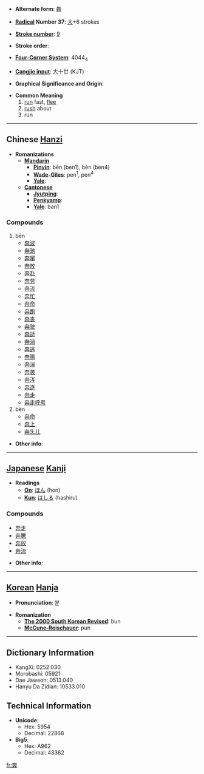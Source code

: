 * '''Alternate form''': [[犇]]

* '''[[Wiktionary:Chinese radical index| Radical]] Number 37''': [[Wiktionary:Chinese radical index 大|大]]+6 strokes

* '''[[Wiktionary:Chinese total strokes index|Stroke number]]''': [[Wiktionary:Chinese total strokes index 9|9]]

* '''Stroke order''': 

* '''[[Wiktionary:Chinese four corner index|Four-Corner System]]''': 4044<sub>4</sub>

* '''[[Wiktionary:Chinese Cangjie index|Cangjie input]]''': 大十廿 (KJT)

* '''Graphical Significance and Origin''': 

* '''Common Meaning'''
*# [[run]] fast, [[flee]]
*# [[rush]] about
*# run


----

== Chinese [[Hanzi]] ==

* '''Romanizations'''
** '''[[Mandarin]]'''
*** '''[[Pinyin]]''': bēn (ben1), bèn (ben4)
*** '''[[Wade-Giles]]''': pen<sup>1</sup>, pen<sup>4</sup>
*** '''[[Yale]]''': 
** '''[[Cantonese]]'''
*** '''[[Jyutping]]''':
*** '''[[Penkyamp]]''': 
*** '''[[Yale]]''': ban1

===Compounds===
#bēn
#*[[奔波]]
#*[[奔驰]]
#*[[奔窜]]
#*[[奔放]]
#*[[奔赴]]
#*[[奔劳]]
#*[[奔流]]
#*[[奔忙]]
#*[[奔命]]
#*[[奔跑]]
#*[[奔丧]]
#*[[奔驶]]
#*[[奔逝]]
#*[[奔淌]]
#*[[奔逃]]
#*[[奔腾]]
#*[[奔湍]]
#*[[奔袭]]
#*[[奔泻]]
#*[[奔逐]]
#*[[奔走]]
#*[[奔走呼号]]
#bèn
#*[[奔命]]
#*[[奔上]]
#*[[奔头儿]]

* '''Other info''': 

----

== [[Japanese]] [[Kanji]] ==

* '''Readings'''
** '''[[On]]''': [[ほん]] (hon)
** '''[[Kun]]''': [[はしる]] (hashiru)

===Compounds===
*[[奔走]]
*[[奔騰]]
*[[奔放]]
*[[奔流]]

* '''Other info''':  

----

== [[Korean]] [[Hanja]] ==

* '''Pronunciation''': 분

* '''Romanization'''
** '''[[The 2000 South Korean Revised Romanization|The 2000 South Korean Revised]]''': bun
** '''[[McCune-Reischauer]]''': pun

----

== Dictionary Information ==

* KangXi: 0252.030
* Morobashi: 05921
* Dae Jaweon: 0513.040
* Hanyu Da Zidian: 10533.010

== Technical Information ==

* '''Unicode''':
** Hex: 5954
** Decimal: 22868
* '''Big5''':
** Hex: A962
** Decimal: 43362

[[fr:奔]]